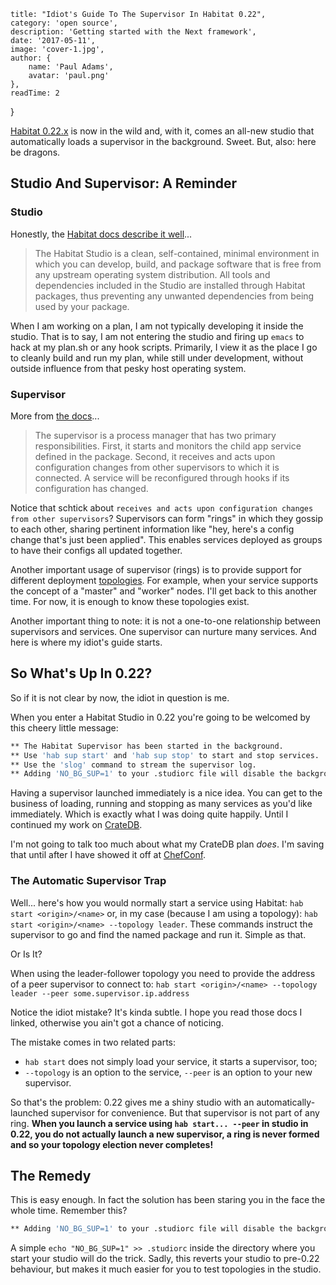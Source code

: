
    title: "Idiot's Guide To The Supervisor In Habitat 0.22",
    category: 'open source',
    description: 'Getting started with the Next framework',
    date: '2017-05-11',
    image: 'cover-1.jpg',
    author: {
        name: 'Paul Adams',
        avatar: 'paul.png'
    },
    readTime: 2
}


[Habitat
0.22.x](https://forums.habitat.sh/t/habitat-0-22-0-released/326) is
now in the wild and, with it, comes an all-new studio that
automatically loads a supervisor in the background. Sweet. But, also:
here be dragons.

## Studio And Supervisor: A Reminder

### Studio

Honestly, the [Habitat docs describe it
well](https://www.habitat.sh/docs/concepts-studio/)...

> The Habitat Studio is a clean, self-contained, minimal environment in
> which you can develop, build, and package software that is free from
> any upstream operating system distribution. All tools and dependencies
> included in the Studio are installed through Habitat packages, thus
> preventing any unwanted dependencies from being used by your package.

When I am working on a plan, I am not typically developing it inside
the studio. That is to say, I am not entering the studio and firing up
`emacs` to hack at my plan.sh or any hook scripts. Primarily, I view
it as the place I go to cleanly build and run my plan, while still
under development, without outside influence from that pesky host
operating system.

### Supervisor

More from [the
docs](https://www.habitat.sh/docs/concepts-supervisor/)...

> The supervisor is a process manager that has two primary
> responsibilities. First, it starts and monitors the child app service
> defined in the package. Second, it receives and acts upon
> configuration changes from other supervisors to which it is
> connected. A service will be reconfigured through hooks if its
> configuration has changed.

Notice that schtick about `receives and acts upon configuration
changes from other supervisors`? Supervisors can form "rings" in which
they gossip to each other, sharing pertinent information like "hey,
here's a config change that's just been applied". This enables
services deployed as groups to have their configs all updated
together.

Another important usage of supervisor (rings) is to provide support
for different deployment
[topologies](https://www.habitat.sh/docs/run-packages-topologies/). For
example, when your service supports the concept of a "master" and
"worker" nodes. I'll get back to this another time. For now, it is
enough to know these topologies exist.

Another important thing to note: it is not a one-to-one relationship
between supervisors and services. One supervisor can nurture many
services. And here is where my idiot's guide starts.

## So What's Up In 0.22?

So if it is not clear by now, the idiot in question is me.

When you enter a Habitat Studio in 0.22 you're going to be welcomed by
this cheery little message:

```bash
** The Habitat Supervisor has been started in the background.
** Use 'hab sup start' and 'hab sup stop' to start and stop services.
** Use the 'slog' command to stream the supervisor log.
** Adding 'NO_BG_SUP=1' to your .studiorc file will disable the background supervisor.
```

Having a supervisor launched immediately is a nice idea. You can get
to the business of loading, running and stopping as many services as
you'd like immediately. Which is exactly what I was doing quite
happily. Until I continued my work on [CrateDB](https://crate.io).

I'm not going to talk too much about what my CrateDB plan _does_. I'm
saving that until after I have showed it off at
[ChefConf](https://chefconf.chef.io).

### The Automatic Supervisor Trap

Well... here's how you would normally start a service using Habitat:
`hab start <origin>/<name>` or, in my case (because I am using a
topology): `hab start <origin>/<name> --topology leader`. These
commands instruct the supervisor to go and find the named package and
run it. Simple as that.

Or Is It?

When using the leader-follower topology you need to provide the
address of a peer supervisor to connect to: `hab start <origin>/<name>
--topology leader --peer some.supervisor.ip.address`

Notice the idiot mistake? It's kinda subtle. I hope you read those
docs I linked, otherwise you ain't got a chance of noticing.

The mistake comes in two related parts:

- `hab start` does not simply load your service, it starts a
  supervisor, too;
- `--topology` is an option to the service, `--peer` is an option to
  your new supervisor.

So that's the problem: 0.22 gives me a shiny studio with an
automatically-launched supervisor for convenience. But that supervisor
is not part of any ring. **When you launch a service using `hab
start... --peer` in studio in 0.22, you do not actually launch a new
supervisor, a ring is never formed and so your topology election never
completes!**

## The Remedy

This is easy enough. In fact the solution has been staring you in the face the whole time. Remember this?

```bash
** Adding 'NO_BG_SUP=1' to your .studiorc file will disable the background supervisor.
```

A simple `echo "NO_BG_SUP=1" >> .studiorc` inside the directory where
you start your studio will do the trick. Sadly, this reverts your
studio to pre-0.22 behaviour, but makes it much easier for you to test
topologies in the studio.